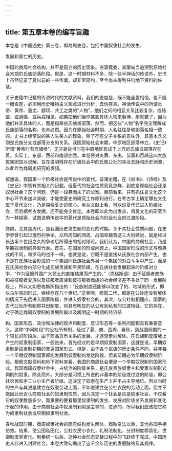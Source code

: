 ```yaml
---
---
---
```

title: 第五章本卷的编写旨趣
---



本卷是《中国通史》第三卷，即商周史卷，包括中国奴隶社会的发生、

发展和衰亡的历史。

中国的商周社会结构，并不是孤立的历史现象。穷源竟委，其肇端当追溯到原始社会末期的氏族部落阶段。但是，这一时期材料不多，除一些半神话的传说外，史书上虽然记录了夏以前的一些传闻，却非常简约，至今尚未得到任何地下资料的佐证。

关于史籍中记载的传说时代的文献资料，我们的态度是，既不能全盘相信，也不能一概否定，必须用历史唯物主义观点进行分析，去伪存真。神话传说中的所谓炎帝、黄帝、量尤、颛顼、共工之类的“人物”，他们之间的相互关系比较复杂，或结盟、或通婚、或兵戎相见。如果把他们当作某些具体人物来看待，那就错了，因为他们并非具体的人，而是指某些氏族或部落。然而，把这些“人物”名字完全理解成氏族部落的名称，也未必然。因为在原始社会时期，人名往往是和部落名相一致的。史书上经常说的某人生某人的现象，除了存有父子关系的意味外，其基本含义则是氏族分支或部落分支的关系。我国原始社会末期，中原地区部落林立。《史记》所谓“黄帝时有万诸侯”，无非是说当时在中原地区有成千上万的氏族或部落存在着。实际上，东部、西部和南部亦然。本卷将对炎黄、东夷、苗蛮和百越这四大族属集团加以说解，旨在说明残存在阶级社会中的氏族公社的来龙去脉和历史渊源，以此作为商周史研究的发韧。

按通说，我国第一个阶级社会是传说中的夏代。征诸史籍，在《尚书》、《诗经》及《史记》中皆有其相关的记载。但夏代的社会性质究竟怎样，到底是原始社会还是奴隶社会？这个问题，仍是一段悬而未了的公案。目前看来，只有抓住夏文化这个中心环节来加以突破，才能使夏史的研究工作顺利进行。在考古学上确定哪些文化属于夏代文化，乃是探索夏史的核心。单从文献上看，可以说夏代已进入阶级社会，但若据考古发掘，还不能完全肯定。本卷即以此为出发点，将夏文化的研究作为一种探索，试图说明传说中的夏代是原始社会向阶级社会的过渡阶段。

商周，尤其是周代，是我国历史发生剧烈变化的时期。关于其社会性质问题，在史学界曾引起过激烈的争论。众所周知的西周、战国和魏晋这三大封建说，就是经过长达半个世纪之久的争论后所得出的相对结论。我们认为，中国的商周社会，乃是早期奴隶制的典型代表。首先，在国家的形成问题上，中国国家形成的形式与雅典式的不同，和罗马的也不一样。也就是说，它既不是直接从氏族社会内部产生，也不是在氏族社会形成的一个集团同氏族社会外另一个集团的对立斗争中产生，而是在氏族社会内部分化成氏族贵族和平民阶级，在氏族社会发展起来的阶级对立中，“作为征服外国广大领土的直接结果而产生的。”（恩格斯语）由于征服者商族和被征服者夏族以及征服者周族和彼征服者商族的社会经济差不多处于同一发展阶段上，所以又如恩格斯所指出的：“氏族制度还能够以改变了的、地域的形式，即以马尔克的形式，继续存在几个世纪。”这表明，商周二代，都是在公社还没有解体的情况下先后进入国家阶段，并进入奴隶社会的。其次，与公社制相适应，国家的古代公社所有制即井田制度，则具有明显的从公有到私有的过渡特征。它的存在，对于确定商周奴隶制的发展阶段以及阐明这一时期的经济结

构、国家形态、政治和法律的观点和制度、意识形态等一系列问题都具有重要意义。这种“中间阶段”的公社所有制，经过了夏、商、西周、春秋，到战国前期的一个较长的阶段后，由于商品货币关系的发展，才逐渐走向解体。在氏族制度废墟上产生的奴隶制国家，一般说来，首先经过的是早期奴隶制国家，这就是说，早期奴隶制是奴隶制初期的普遍国家形式。但是，由于各个民族的历史条件不同，并非每一个早期奴隶制国家都能发展到奴隶制的发达阶段，但其前期必为早期奴隶制阶段。根据文献资料和地下资料来看，我国的商周社会便是一个早期奴隶制的国家形式。我国商周奴隶社会中，占统治的阶级关系，是氏族贵族奴隶主和受家长制形式剥削的奴隶。除此而外，大部分是习惯上所说的非基本的阶级或过渡的阶级，即公社农民和手工业小生产者阶级。这决定了奴隶在生产上并不占主导地位。所以当时的生产与其说是建立在奴隶劳动上面，不如说建立在公社农民的劳动上面。但并不能因此而否认商周社会的奴隶制性质，因为决定一个社会是否是奴隶社会，不仅看它的奴隶数量多少，而重要的要看那里奴隶制的发生、发展对阶级关系发展和变化所起的作用。由于商周社会中奴隶制剥削是主导的、进步的，所以我们应该把它称为奴隶制社会或早期奴隶制社会。

春秋战国时期，商周奴隶社会的固有结构发生解体。商鞅变法以后，其他各国争相仿效。结果，使公田私田化，公社农民小农化，礼制法制化，分封制度郡县化，世卿制度官吏化。到秦统一以后，这种社会形态交替过程中的飞跃终于完成，中国历史从此进入封建社会。本卷大致勾勒出了这千余年历史的发展脉络及其规律。